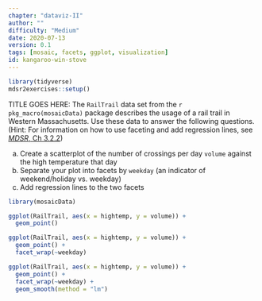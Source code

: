 ```yaml
---
chapter: "dataviz-II"
author: ""
difficulty: "Medium"
date: 2020-07-13 
version: 0.1
tags: [mosaic, facets, ggplot, visualization]
id: kangaroo-win-stove
---
```


```r
library(tidyverse)
mdsr2exercises::setup()
```

TITLE GOES HERE: The `RailTrail` data set from the `r pkg_macro(mosaicData)` package describes the usage of a rail trail in Western Massachusetts.
Use these data to answer the following questions.
(Hint: For information on how to use faceting and add regression lines, see [*MDSR*, Ch 3.2.2](https://mdsr-book.github.io/mdsr3e/03-datavizII.html#multivariate-displays))

a. Create a scatterplot of the number of crossings per day `volume` against the high temperature that day
b. Separate your plot into facets by `weekday` (an indicator of weekend/holiday vs. weekday)
c. Add regression lines to the two facets

<!--begin-answer-->

```r
library(mosaicData)
```

```r
ggplot(RailTrail, aes(x = hightemp, y = volume)) +
  geom_point()
```

```r
ggplot(RailTrail, aes(x = hightemp, y = volume)) +
  geom_point() +
  facet_wrap(~weekday)
```

```r
ggplot(RailTrail, aes(x = hightemp, y = volume)) +
  geom_point() +
  facet_wrap(~weekday) +
  geom_smooth(method = "lm")
```


<!--end-answer-->
